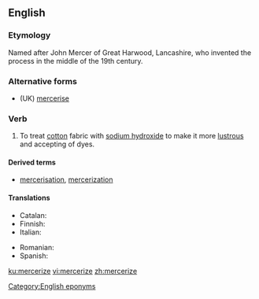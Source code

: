 ==English==
{{wikipedia|Mercerised cotton}}

===Etymology===
Named after John Mercer of Great Harwood, Lancashire, who invented the process in the middle of the 19th century.

===Alternative forms===
* (UK) [[mercerise]]

===Verb===
{{en-verb|mercerizes|mercerizing|mercerized|mercerized}}

# To treat [[cotton]] fabric with [[sodium hydroxide]] to make it more [[lustrous]] and accepting of dyes.

====Derived terms====
* [[mercerisation]], [[mercerization]]

====Translations====
{{trans-top|to treat cotton with NaOH}}
* Catalan: {{t+|ca|merceritzar}}
* Finnish: {{t|fi|merseroida}}
* Italian: {{t|it|mercerizzare}}
{{trans-mid}}
* Romanian: {{t+|ro|merceriza}}
* Spanish: {{t+|es|mercerizar}}
{{trans-bottom}}

[[Category:English eponyms]]

[[ku:mercerize]]
[[vi:mercerize]]
[[zh:mercerize]]
